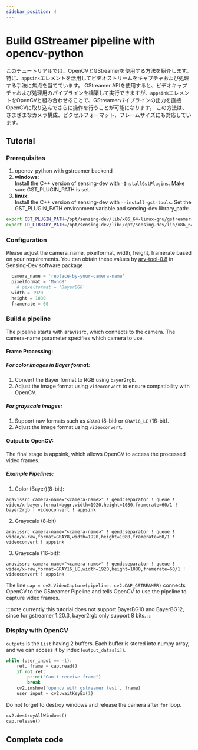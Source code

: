 ```yaml
---
sidebar_position: 4
---
```


# Build GStreamer pipeline with opencv-python 
このチュートリアルでは、OpenCVとGStreamerを使用する方法を紹介します。特に、`appsink`エレメントを活用してビデオストリームをキャプチャおよび処理する手法に焦点を当てています。
GStreamer APIを使用すると、ビデオキャプチャおよび処理用のパイプラインを構築して実行できますが、`appsink`エレメントをOpenCVと組み合わせることで、GStreamerパイプラインの出力を直接OpenCVに取り込んでさらに操作を行うことが可能になります。
この方法は、さまざまなカメラ構成、ピクセルフォーマット、フレームサイズにも対応しています。

## Tutorial

### Prerequisites
1. opencv-python with gstreamer backend
2. **windows**:  
  Install the C++ version of sensing-dev with `-InstallGstPlugins`. Make sure GST_PLUGIN_PATH is set.
3. **linux**:  
  Install the C++ version of sensing-dev with `--install-gst-tools`. Set the GST_PLUGIN_PATH environment variable and sensing-dev library_path:
  ```bash
  export GST_PLUGIN_PATH=/opt/sensing-dev/lib/x86_64-linux-gnu/gstreamer-1.0
  export LD_LIBRARY_PATH=/opt/sensing-dev/lib:/opt/sensing-dev/lib/x86_64-linux-gnu:$LD_LIBRARY_PATH
  ```

### Configuration
Please adjust the camera_name, pixelformat, width, height, framerate based on your requirements.  You can obtain these values by [arv-tool-0.8](../external/aravis/arv-tools) in Sensing-Dev software package
```python
  camera_name = 'replace-by-your-camera-name'
  pixelformat = 'Mono8'
    # pixelformat = 'BayerBG8'
  width = 1920
  height = 1080
  framerate = 60
```

### Build a pipeline

The pipeline starts with aravissrc, which connects to the camera.
The camera-name parameter specifies which camera to use.
#### Frame Processing:

##### For color images in Bayer format:
1. Convert the Bayer format to RGB using `bayer2rgb`.
2. Adjust the image format using `videoconvert` to ensure compatibility with OpenCV.

##### For grayscale images:
1. Support raw formats such as `GRAY8` (8-bit) or `GRAY16_LE` (16-bit).
2. Adjust the image format using `videoconvert`.

#### Output to OpenCV:

The final stage is appsink, which allows OpenCV to access the processed video frames.

##### Example Pipelines:
1. Color (Bayer)(8-bit):

```
aravissrc camera-name="<camera-name>" ! gendcseparator ! queue ! video/x-bayer,format=bggr,width=1920,height=1080,framerate=60/1 ! bayer2rgb ! videoconvert ! appsink
```

2. Grayscale (8-bit)

```
aravissrc camera-name="<camera-name>" ! gendcseparator ! queue ! video/x-raw,format=GRAY8,width=1920,height=1080,framerate=60/1 ! videoconvert ! appsink
```

3. Grayscale (16-bit):

```
aravissrc camera-name="<camera-name>" ! gendcseparator ! queue ! video/x-raw,format=GRAY16_LE,width=1920,height=1080,framerate=60/1 ! videoconvert ! appsink
```

The line `cap = cv2.VideoCapture(pipeline, cv2.CAP_GSTREAMER)` connects OpenCV to the GStreamer Pipeline and tells OpenCV to use the pipeline to capture video frames.

:::note
currently this tutorial does not support BayerBG10 and BayerBG12, since for gstreamer 1.20.3, bayer2rgb only support 8 bits.
:::

### Display with OpenCV

`outputs` is the `List` having 2 buffers. Each buffer is stored into numpy array, and we can access it by index (`output_datas[i]`).
```python
while (user_input == -1):
    ret, frame = cap.read()
    if not ret:
        print("Can't receive frame")
        break
    cv2.imshow('opencv with gstreamer test', frame)
    user_input = cv2.waitKeyEx(1)

```
Do not forget to destroy windows and release the camera after `for` loop.

```python
cv2.destroyAllWindows()
cap.release()
```
## Complete code


<GenerateTutorialLink language="python" tag={tutorial_version} tutorialfile="gstreamer/tutorial1_display" />
